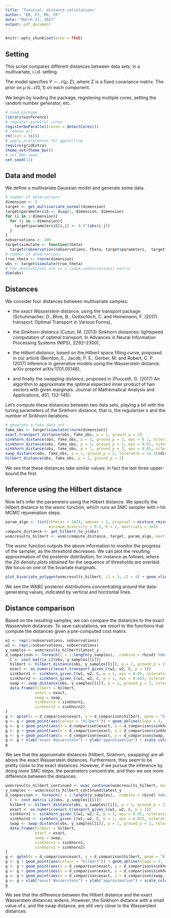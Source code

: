 ```yaml
---
title: 'Tutorial: distance calculations'
author: "EB, PJ, MG, CR"
date: "March 21, 2017"
output: pdf_document
---
```


```r
knitr::opts_chunk$set(echo = TRUE)
```

## Setting

This script compares different distances between data sets, in a multivariate, i.i.d. setting.

The model specifies $Y \sim \mathcal{N}(\mu, \Sigma)$, where $\Sigma$ is a fixed covariance matrix.
The prior on $\mu$ is $\mathcal{N}(0,1)$ on each component.

We begin by loading the package, registering multiple cores, setting the random number generator, etc.

```r
# load package
library(winference)
# register parallel cores
registerDoParallel(cores = detectCores())
# remove all
rm(list = ls())
# apply preferences for ggplotting
require(gridExtra)
theme_set(theme_bw())
# set RNG seed
set.seed(11)
```

## Data and model
We define a multivariate Gaussian model and generate some data.
```r
# number of observations
dimension <- 5
target <- get_multivariate_normal(dimension)
target$parameters$S <- diag(1, dimension, dimension)
for (i in 1:dimension){
  for (j in 1:dimension){
    target$parameters$S[i,j] <- 0.5^(abs(i-j))
  }
}
nobservations <- 100
target$simulate <- function(theta)
  target$robservation(nobservations, theta, target$parameters,  target$generate_randomness(nobservations))
# number of observations
true_theta <- rnorm(dimension)
obs <- target$simulate(true_theta)
# the observations are in a (ydim,nobservations) matrix
dim(obs)
```

## Distances

We consider four distances between multivariate samples: 

* the *exact Wasserstein* distance, using the transport package (Schuhmacher, D., Bhre, B., Gottschlich, C. and Heinemann, F. (2017) transport: Optimal Transport in Various Forms),

* the *Sinkhorn distance* (Cuturi, M. (2013) Sinkhorn distances: lightspeed computation of optimal transport. In Advances in Neural Information Processing Systems (NIPS), 2292–2300),

* the *Hilbert distance*, based on the Hilbert space filling curve, proposed in our article (Bernton, E., Jacob, P. E., Gerber, M. and Robert, C. P. (2017) Inference in generative models using the Wasserstein distance. arXiv preprint arXiv:1701.05146),

* and finally the *swapping distance*, proposed in (Puccetti, G. (2017) An algorithm to approximate the optimal expected inner product of two vectors with given marginals. Journal of Mathematical Analysis and Applications, 451, 132–145). 

Let's compute these distances between two data sets, playing a bit with the tuning parameters
of the Sinkhorn distance, that is, the regularizer $\varepsilon$ and the number of Sinkhorn iterations.

```r
# generate a fake data set
fake_obs <- target$simulate(rnorm(dimension))
exact_transport_distance(obs, fake_obs, p = 1, ground_p = 2)
sinkhorn_distance(obs, fake_obs, p = 1, ground_p = 2, eps = 0.1, niterations = 100)$corrected
sinkhorn_distance(obs, fake_obs, p = 1, ground_p = 2, eps = 0.01, niterations = 100)$corrected
sinkhorn_distance(obs, fake_obs, p = 1, ground_p = 2, eps = 0.01, niterations = 1000)$corrected
swap_distance(obs, fake_obs, p = 1, ground_p = 2, tolerance = 1e-5)$distance
hilbert_distance(obs, fake_obs, p = 1, ground_p = 2)
```
We see that these distances take similar values: in fact the last three upper-bound the first. 

## Inference using the Hilbert distance

Now let's infer the parameters using the Hilbert distance. We specify the Hilbert distance
to the *wsmc* function, which runs an SMC sampler with r-hit MCMC rejuvenation steps.


```r
param_algo <- list(nthetas = 1024, nmoves = 1, proposal = mixture_rmixmod(),
                   minimum_diversity = 0.5, R = 2, maxtrials = 1e5)
compute_distance <- get_hilbert_to_y(obs)
wsmcresults_hilbert <- wsmc(compute_distance, target, param_algo, maxtime = 20)
```

The *wsmc* function outputs the above information to monitor the progress of the sampler, 
as the threshold decreases. We can plot the resulting approximation of the posterior distribution, for instance as follows,
where the 2d-density plots obtained for the sequence of thresholds are overlaid. We focus on one of the bivariate marginals.

```r
plot_bivariate_polygon(wsmcresults_hilbert, i1 = 3, i2 = 4) + geom_vline(xintercept = true_theta[3]) + geom_hline(yintercept = true_theta[4]) + xlab("X3") + ylab("X4")
```

We see the WABC posterior distributions concentrating around the data-generating values, indicated
by vertical and horizontal lines.

## Distance comparison

Based on the resulting samples, we can compare the distances to the exact Wasserstein distances.
To save calculations, we resort to the functions that compute the distances given a pre-computed 
cost matrix.

```r
w1 <- rep(1/nobservations, nobservations)
w2 <- rep(1/nobservations, nobservations)
y_samples <- wsmcresults_hilbert$latest_y
d_comparison <- foreach(i = 1:length(y_samples), .combine = rbind) %dorng% {
  C <- cost_matrix_L2(obs, y_samples[[i]])
  hilbert <- hilbert_distance(obs, y_samples[[i]], p = 1, ground_p = 2)
  exact <- as.numeric(exact_transport_given_C(w1, w2, C, p = 1))
  sinkhorn1 <- sinkhorn_given_C(w1, w2, C, p = 1, eps = 0.05, niterations = 100)$corrected
  sinkhorn2 <- sinkhorn_given_C(w1, w2, C, p = 1, eps = 0.025, niterations = 1000)$corrected
  swap <- swap_distance(obs, y_samples[[i]], p = 1, ground_p = 2, tolerance = 1e-5)$distance
  data.frame(hilbert = hilbert,
             exact = exact,
             swap = swap,
             sinkhorn1 = sinkhorn1,
             sinkhorn2 = sinkhorn2)
}
g <- qplot(x = d_comparison$exact, y = d_comparison$hilbert, geom = "blank")
g <- g + geom_point(aes(colour = "hilbert")) + geom_abline(slope = 1, intercept = 0)
g <- g + geom_point(aes(x = d_comparison$exact, y = d_comparison$sinkhorn1, colour = "sinkhorn 1"))
g <- g + geom_point(aes(x = d_comparison$exact, y = d_comparison$sinkhorn2, colour = "sinkhorn 2"))
g <- g + geom_point(aes(x = d_comparison$exact, y = d_comparison$swap, colour = "swap"))
g <- g + xlab("exact Wasserstein") + ylab("approximation") + scale_colour_manual(name = "", values = c("black", "orange", "blue", "red"))
g 
```

We see that the approximate distances (Hilbert, Sinkhorn, swapping) are all above the exact Wasserstein distances.
Furthermore, they seem to be pretty close to the exact distances.
However, if we pursue the inference by doing more SMC steps, 
the parameters concentrate, and then we see more difference between the distances.

```r
wsmcresults_hilbert_continued <- wsmc_continue(wsmcresults_hilbert, maxstep = 5)
y_samples <- wsmcresults_hilbert_continued$latest_y
d_comparison <- foreach(i = 1:length(y_samples), .combine = rbind) %dorng% {
  C <- cost_matrix_L2(obs, y_samples[[i]])
  hilbert <- hilbert_distance(obs, y_samples[[i]], p = 1, ground_p = 2)
  exact <- as.numeric(exact_transport_given_C(w1, w2, C, p = 1))
  sinkhorn1 <- sinkhorn_given_C(w1, w2, C, p = 1, eps = 0.05, niterations = 100)$corrected
  sinkhorn2 <- sinkhorn_given_C(w1, w2, C, p = 1, eps = 0.025, niterations = 1000)$corrected
  swap <- swap_distance(obs, y_samples[[i]], p = 1, ground_p = 2, tolerance = 1e-5)$distance
  data.frame(hilbert = hilbert,
             exact = exact,
             swap = swap,
             sinkhorn1 = sinkhorn1,
             sinkhorn2 = sinkhorn2)
}
g <- qplot(x = d_comparison$exact, y = d_comparison$hilbert, geom = "blank")
g <- g + geom_point(aes(colour = "hilbert")) + geom_abline(slope = 1, intercept = 0)
g <- g + geom_point(aes(x = d_comparison$exact, y = d_comparison$sinkhorn1, colour = "sinkhorn 1"))
g <- g + geom_point(aes(x = d_comparison$exact, y = d_comparison$sinkhorn2, colour = "sinkhorn 2"))
g <- g + geom_point(aes(x = d_comparison$exact, y = d_comparison$swap, colour = "swap"))
g <- g + xlab("exact Wasserstein") + ylab("approximation") + scale_colour_manual(name = "", values = c("black", "orange", "blue", "red"))
g 
```

We see that the difference between the Hilbert distance and the exact Wasserstein distances widens. However,
the Sinkhorn distance with a small value of $\epsilon$, and the swap distance, are still very close to the Wasserstein distances.
